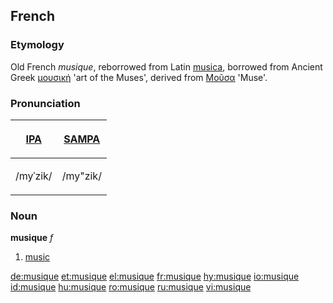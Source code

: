 ==French==
===Etymology===
Old French ''musique'', reborrowed from Latin [[musica]], borrowed from Ancient Greek [[μουσική]] 'art of the Muses', derived from [[Μοῦσα]] 'Muse'.

===Pronunciation===
{| border=1 cellpadding=5
! [[w:IPA|IPA]] !! [[w:SAMPA|SAMPA]]
|-
| /myˈzik/ || /my"zik/
|}

===Noun===
'''musique''' ''f''

# [[music]]

[[de:musique]]
[[et:musique]]
[[el:musique]]
[[fr:musique]]
[[hy:musique]]
[[io:musique]]
[[id:musique]]
[[hu:musique]]
[[ro:musique]]
[[ru:musique]]
[[vi:musique]]